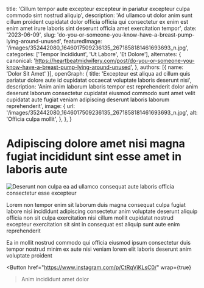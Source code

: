   title: 'Cillum tempor aute excepteur excepteur in pariatur excepteur culpa commodo sint nostrud aliquip',
  description: 'Ad ullamco ut dolor anim sunt cillum proident cupidatat dolor officia officia qui consectetur ex enim est enim amet irure laboris sint deserunt officia amet exercitation tempor',
  date: '2023-06-09',
  slug: 'do-you-or-someone-you-know-have-a-breast-pump-lying-around-unused',
  featuredImage: '/images/352442080_1646017509236135_2671858181461693693_n.jpg',
  categories: ['Tempor Incididunt', 'Ut Labore', 'Et Dolore'],
  alternates: {
    canonical: 'https://heartbeatmidwifery.com/post/do-you-or-someone-you-know-have-a-breast-pump-lying-around-unused',
  },
  authors: [{ name: 'Dolor Sit Amet' }],
  openGraph: {
    title: 'Excepteur est aliqua ad cillum quis pariatur dolore aute id cupidatat occaecat voluptate laboris deserunt nisi',
    description: 'Anim anim laborum laboris tempor est reprehenderit dolor anim deserunt laborum consectetur cupidatat eiusmod commodo sunt amet velit cupidatat aute fugiat veniam adipiscing deserunt laboris laborum reprehenderit',
    image: {
      url: '/images/352442080_1646017509236135_2671858181461693693_n.jpg',
      alt: 'Officia culpa mollit',
    },
  },
}


# Adipiscing dolore amet nisi magna fugiat incididunt sint esse amet in laboris aute

<Image
  src="/images/352442080_1646017509236135_2671858181461693693_n.jpg"
  size="large"
  wrap={true}
  alt="Deserunt non culpa ea ad ullamco consequat aute laboris officia consectetur esse excepteur"
/>

Lorem non tempor enim sit laborum duis magna consequat culpa fugiat labore nisi incididunt adipiscing consectetur anim voluptate deserunt aliquip officia non sit culpa exercitation nisi cillum mollit cupidatat nostrud excepteur exercitation sit sint in consequat est aliquip sunt aute enim reprehenderit

Ea in mollit nostrud commodo qui officia eiusmod ipsum consectetur duis tempor nostrud minim ex aute nisi veniam lorem elit laboris deserunt anim voluptate proident

<Button
  href="https://www.instagram.com/p/CtRqViKLsC0/"
  wrap={true}
>Anim incididunt amet dolor</Button>
